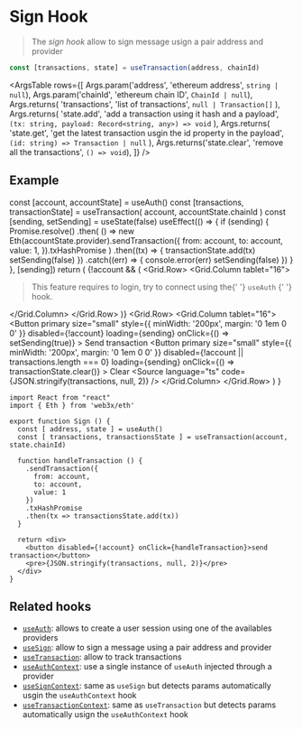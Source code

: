 
<Meta title="Hooks/useTransaction" />

# Sign Hook

> The _sign hook_ allow to sign message usign a pair address and provider

```ts
const [transactions, state] = useTransaction(address, chainId)
```

<ArgsTable
  rows={[
    Args.param('address', 'ethereum address', `string | null`),
    Args.param('chainId', 'ethereum chain ID', `ChainId | null`),
    Args.returns(
      'transactions',
      'list of transactions',
      `null | Transaction[]`
    ),
    Args.returns(
      'state.add',
      'add a transaction using it hash and a payload',
      `(tx: string, payload: Record<string, any>) => void`
    ),
    Args.returns(
      'state.get',
      'get the latest transaction usgin the id property in the payload',
      `(id: string) => Transaction | null`
    ),
    Args.returns('state.clear', 'remove all the transactions', `() => void`),
  ]}
/>

## Example

  const [account, accountState] = useAuth()
  const [transactions, transactionState] = useTransaction(
    account,
    accountState.chainId
  )
  const [sending, setSending] = useState(false)
  useEffect(() => {
    if (sending) {
      Promise.resolve()
        .then(
          () =>
            new Eth(accountState.provider).sendTransaction({
              from: account,
              to: account,
              value: 1,
            }).txHashPromise
        )
        .then((tx) => {
          transactionState.add(tx)
          setSending(false)
        })
        .catch((err) => {
          console.error(err)
          setSending(false)
        })
    }
  }, [sending])
  return (
    <Container>
      <Grid>
        {!account && (
          <Grid.Row>
            <Grid.Column tablet="16">
              <Blockquote>
                <Paragraph small secondary>
                  This feature requires to login, try to connect using the{' '}
                  <Link href="/?path=/story/hooks-useauth--page#connect-preview">
                    `useAuth`
                  </Link>{' '}
                  hook.
                </Paragraph>
              </Blockquote>
            </Grid.Column>
          </Grid.Row>
        )}
        <Grid.Row>
          <Grid.Column tablet="16">
            <Button
              primary
              size="small"
              style={{ minWidth: '200px', margin: '0 1em 0 0' }}
              disabled={!account}
              loading={sending}
              onClick={() => setSending(true)}
            >
              Send transaction
            </Button>
            <Button
              primary
              size="small"
              style={{ minWidth: '200px', margin: '0 1em 0 0' }}
              disabled={!account || transactions.length === 0}
              loading={sending}
              onClick={() => transactionState.clear()}
            >
              Clear
            </Button>
            <Source
              language="ts"
              code={JSON.stringify(transactions, null, 2)}
            />
          </Grid.Column>
        </Grid.Row>
      </Grid>
    </Container>
  )
}

<SendTransaction />

```tsx dark=true
import React from "react"
import { Eth } from 'web3x/eth'

export function Sign () {
  const [ address, state ] = useAuth()
  const [ transactions, transactionsState ] = useTransaction(account, state.chainId)

  function handleTransaction () {
    .sendTransaction({
      from: account,
      to: account,
      value: 1
    })
    .txHashPromise
    .then(tx => transactionsState.add(tx))
  }

  return <div>
    <button disabled={!account} onClick={handleTransaction}>send transaction</button>
    <pre>{JSON.stringify(transactions, null, 2)}</pre>
  </div>
}
```

## Related hooks

- [`useAuth`](./?path=/story/hooks-useauth--page): allows to create a user session using one of the availables providers
- [`useSign`](./?path=/story/hooks-usesign--page): allow to sign a message using a pair address and provider
- [`useTransaction`](./?path=/story/hooks-usetransaction--page): allow to track transactions
- [`useAuthContext`](./?path=/story/context-auth-useauthcontext--page): use a single instance of `useAuth` injected through a provider
- [`useSignContext`](./?path=/story/context-auth-usesigncontext--page): same as `useSign` but detects params automatically usgin the `useAuthContext` hook
- [`useTransactionContext`](./?path=/story/context-auth-usetransactioncontext--page): same as `useTransaction` but detects params automatically usign the `useAuthContext` hook
